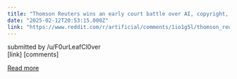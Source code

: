 ```yaml
---
title: "Thomson Reuters wins an early court battle over AI, copyright, and fair use"
date: "2025-02-12T20:53:15.000Z"
link: "https://www.reddit.com/r/artificial/comments/1io1g5l/thomson_reuters_wins_an_early_court_battle_over/"
---
```


submitted by    /u/F0urLeafCl0ver  
 [link]   [comments]

[Read more](https://www.reddit.com/r/artificial/comments/1io1g5l/thomson_reuters_wins_an_early_court_battle_over/)
